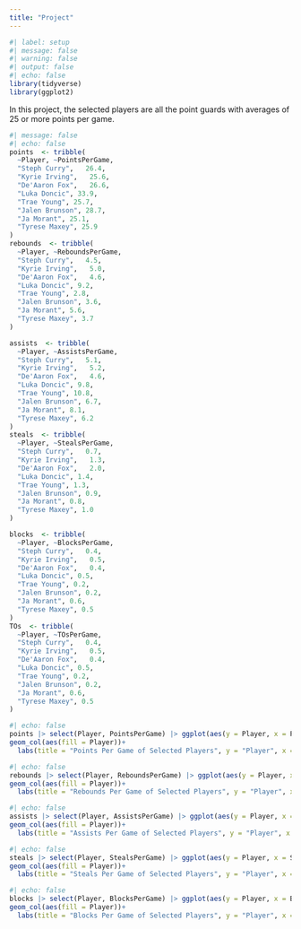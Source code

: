 ```yaml
---
title: "Project"
---
```

```r
#| label: setup
#| message: false
#| warning: false
#| output: false
#| echo: false
library(tidyverse)
library(ggplot2)
```
In this project, the selected players are all the point guards with averages of 25 or more points per game.

```r
#| message: false
#| echo: false
points  <- tribble(
  ~Player, ~PointsPerGame,
  "Steph Curry",   26.4,
  "Kyrie Irving",   25.6,
  "De'Aaron Fox",   26.6,
  "Luka Doncic", 33.9,
  "Trae Young", 25.7,
  "Jalen Brunson", 28.7,
  "Ja Morant", 25.1,
  "Tyrese Maxey", 25.9
)
rebounds  <- tribble(
  ~Player, ~ReboundsPerGame,
  "Steph Curry",   4.5,
  "Kyrie Irving",   5.0,
  "De'Aaron Fox",   4.6,
  "Luka Doncic", 9.2,
  "Trae Young", 2.8,
  "Jalen Brunson", 3.6,
  "Ja Morant", 5.6,
  "Tyrese Maxey", 3.7
)

assists  <- tribble(
  ~Player, ~AssistsPerGame,
  "Steph Curry",   5.1,
  "Kyrie Irving",   5.2,
  "De'Aaron Fox",   4.6,
  "Luka Doncic", 9.8,
  "Trae Young", 10.8,
  "Jalen Brunson", 6.7,
  "Ja Morant", 8.1,
  "Tyrese Maxey", 6.2
)
steals  <- tribble(
  ~Player, ~StealsPerGame,
  "Steph Curry",   0.7,
  "Kyrie Irving",   1.3,
  "De'Aaron Fox",   2.0,
  "Luka Doncic", 1.4,
  "Trae Young", 1.3,
  "Jalen Brunson", 0.9,
  "Ja Morant", 0.8,
  "Tyrese Maxey", 1.0
)

blocks  <- tribble(
  ~Player, ~BlocksPerGame,
  "Steph Curry",   0.4,
  "Kyrie Irving",   0.5,
  "De'Aaron Fox",   0.4,
  "Luka Doncic", 0.5,
  "Trae Young", 0.2,
  "Jalen Brunson", 0.2,
  "Ja Morant", 0.6,
  "Tyrese Maxey", 0.5
)
TOs  <- tribble(
  ~Player, ~TOsPerGame,
  "Steph Curry",   0.4,
  "Kyrie Irving",   0.5,
  "De'Aaron Fox",   0.4,
  "Luka Doncic", 0.5,
  "Trae Young", 0.2,
  "Jalen Brunson", 0.2,
  "Ja Morant", 0.6,
  "Tyrese Maxey", 0.5
)
```

```r
#| echo: false
points |> select(Player, PointsPerGame) |> ggplot(aes(y = Player, x = PointsPerGame))+
geom_col(aes(fill = Player))+
  labs(title = "Points Per Game of Selected Players", y = "Player", x = "Points Per Game", caption = "Luka Doncic has the most points per game, \n followed by Jalen Brunson")
```

```r
#| echo: false
rebounds |> select(Player, ReboundsPerGame) |> ggplot(aes(y = Player, x = ReboundsPerGame))+
geom_col(aes(fill = Player))+
  labs(title = "Rebounds Per Game of Selected Players", y = "Player", x = "Rebounds Per Game", caption = "Luka Doncic has the most rebounds per game by far, /n followed by Ja Morant")
```

```r
#| echo: false
assists |> select(Player, AssistsPerGame) |> ggplot(aes(y = Player, x = AssistsPerGame))+
geom_col(aes(fill = Player))+
  labs(title = "Assists Per Game of Selected Players", y = "Player", x = "Assists Per Game", caption = "Trae Young has the most assists per game, \n followed by Luka Doncic")
```

```r
#| echo: false
steals |> select(Player, StealsPerGame) |> ggplot(aes(y = Player, x = StealsPerGame))+
geom_col(aes(fill = Player))+
  labs(title = "Steals Per Game of Selected Players", y = "Player", x = "Steals Per Game", caption = "De'Aaron Fox has the most steals per game by far, \n followed by Luka Doncic")
```

```r
#| echo: false
blocks |> select(Player, BlocksPerGame) |> ggplot(aes(y = Player, x = BlocksPerGame))+
geom_col(aes(fill = Player))+
  labs(title = "Blocks Per Game of Selected Players", y = "Player", x = "Blocks Per Game", caption = "Ja Morant has the most blocks per game, \n followed by Luka Doncic and Kyrie Irving")
```